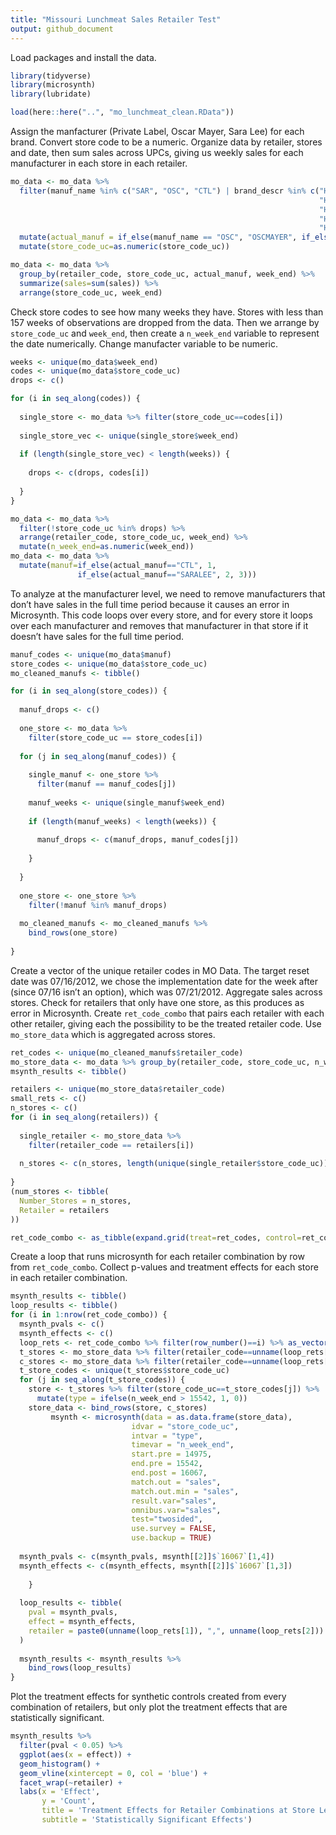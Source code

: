 ```yaml
---
title: "Missouri Lunchmeat Sales Retailer Test"
output: github_document
---
```


Load packages and install the data. 
```r
library(tidyverse)
library(microsynth)
library(lubridate)

load(here::here("..", "mo_lunchmeat_clean.RData"))
```

Assign the manfacturer (Private Label, Oscar Mayer, Sara Lee) for each brand. Convert store code to be a numeric. Organize data by retailer, stores and date, then sum sales across UPCs, giving us weekly sales for each manufacturer in each store in each retailer.
```r
mo_data <- mo_data %>%
  filter(manuf_name %in% c("SAR", "OSC", "CTL") | brand_descr %in% c("HILLSHIRE FARM", "HILLSHIRE FARM GOURMET CREATIN", 
                                                                     "HILLSHIRE FARM DELI SELECT", "HILLSHIRE FARM DELI CARVERS", 
                                                                     "HILLSHIRE FARM LIT'L WIENERS", "HILLSHIRE FARM LIT'L SMOKIES",
                                                                     "HILLSHIRE FARM LIT'L POLSKAS", "HILLSHIRE FARM LIT'L BEEF FRNK",
                                                                     "HILLSHIRE FARM YARD-O-BEEF")) %>%
  mutate(actual_manuf = if_else(manuf_name == "OSC", "OSCMAYER", if_else(manuf_name == "CTL", "CTL", "SARALEE"))) %>%
  mutate(store_code_uc=as.numeric(store_code_uc))

mo_data <- mo_data %>% 
  group_by(retailer_code, store_code_uc, actual_manuf, week_end) %>% 
  summarize(sales=sum(sales)) %>%
  arrange(store_code_uc, week_end) 
```

Check store codes to see how many weeks they have. Stores with less than 157 weeks of observations are dropped from the data. Then we arrange by `store_code_uc` and `week_end`, then create a `n_week_end` variable to represent the date numerically. Change manufacter variable to be numeric. 
```r
weeks <- unique(mo_data$week_end)
codes <- unique(mo_data$store_code_uc)
drops <- c()

for (i in seq_along(codes)) {
  
  single_store <- mo_data %>% filter(store_code_uc==codes[i])
  
  single_store_vec <- unique(single_store$week_end)
  
  if (length(single_store_vec) < length(weeks)) {
    
    drops <- c(drops, codes[i])
    
  }
}

mo_data <- mo_data %>% 
  filter(!store_code_uc %in% drops) %>% 
  arrange(retailer_code, store_code_uc, week_end) %>%
  mutate(n_week_end=as.numeric(week_end))
mo_data <- mo_data %>% 
  mutate(manuf=if_else(actual_manuf=="CTL", 1, 
               if_else(actual_manuf=="SARALEE", 2, 3)))
```

To analyze at the manufacturer level, we need to remove manufacturers that don't have sales in the full time period because it causes an error in Microsynth. This code loops over every store, and for every store it loops over each manufacturer and removes that manufacturer in that store if it doesn't have sales for the full time period.
```r
manuf_codes <- unique(mo_data$manuf)
store_codes <- unique(mo_data$store_code_uc)
mo_cleaned_manufs <- tibble()

for (i in seq_along(store_codes)) {
  
  manuf_drops <- c()
  
  one_store <- mo_data %>%
    filter(store_code_uc == store_codes[i])
  
  for (j in seq_along(manuf_codes)) {
    
    single_manuf <- one_store %>%
      filter(manuf == manuf_codes[j])
    
    manuf_weeks <- unique(single_manuf$week_end)
    
    if (length(manuf_weeks) < length(weeks)) {
      
      manuf_drops <- c(manuf_drops, manuf_codes[j])
      
    }
    
  }
  
  one_store <- one_store %>%
    filter(!manuf %in% manuf_drops)
  
  mo_cleaned_manufs <- mo_cleaned_manufs %>%
    bind_rows(one_store)
  
}
```

Create a vector of the unique retailer codes in MO Data. The target reset date was 07/16/2012, we chose the implementation date for the week after (since 07/16 isn't an option), which was 07/21/2012. Aggregate sales across stores. Check for retailers that only have one store, as this produces as error in Microsynth. Create `ret_code_combo` that pairs each retailer with each other retailer, giving each the possibility to be the treated retailer code. Use `mo_store_data` which is aggregated across stores.
```r
ret_codes <- unique(mo_cleaned_manufs$retailer_code)
mo_store_data <- mo_data %>% group_by(retailer_code, store_code_uc, n_week_end) %>% summarise(sales=sum(sales))
msynth_results <- tibble()

retailers <- unique(mo_store_data$retailer_code)
small_rets <- c()
n_stores <- c()
for (i in seq_along(retailers)) {
  
  single_retailer <- mo_store_data %>%
    filter(retailer_code == retailers[i])
  
  n_stores <- c(n_stores, length(unique(single_retailer$store_code_uc)))
    
}
(num_stores <- tibble(
  Number_Stores = n_stores,
  Retailer = retailers
))

ret_code_combo <- as_tibble(expand.grid(treat=ret_codes, control=ret_codes)) %>% filter(treat!=control)
```

Create a loop that runs microsynth for each retailer combination by row from `ret_code_combo`. Collect p-values and treatment effects for each store in each retailer combination. 
```r
msynth_results <- tibble()
loop_results <- tibble()
for (i in 1:nrow(ret_code_combo)) {
  msynth_pvals <- c()
  msynth_effects <- c()
  loop_rets <- ret_code_combo %>% filter(row_number()==i) %>% as_vector()
  t_stores <- mo_store_data %>% filter(retailer_code==unname(loop_rets[1])) 
  c_stores <- mo_store_data %>% filter(retailer_code==unname(loop_rets[2])) %>% mutate(type=0) 
  t_store_codes <- unique(t_stores$store_code_uc)
  for (j in seq_along(t_store_codes)) {
    store <- t_stores %>% filter(store_code_uc==t_store_codes[j]) %>% 
      mutate(type = ifelse(n_week_end > 15542, 1, 0))
    store_data <- bind_rows(store, c_stores)
         msynth <- microsynth(data = as.data.frame(store_data),
                           idvar = "store_code_uc",
                           intvar = "type",
                           timevar = "n_week_end",
                           start.pre = 14975, 
                           end.pre = 15542, 
                           end.post = 16067,
                           match.out = "sales",
                           match.out.min = "sales",
                           result.var="sales", 
                           omnibus.var="sales", 
                           test="twosided", 
                           use.survey = FALSE,
                           use.backup = TRUE)
  
  msynth_pvals <- c(msynth_pvals, msynth[[2]]$`16067`[1,4])
  msynth_effects <- c(msynth_effects, msynth[[2]]$`16067`[1,3])
  
    }
  
  loop_results <- tibble(
    pval = msynth_pvals,
    effect = msynth_effects,
    retailer = paste0(unname(loop_rets[1]), ",", unname(loop_rets[2]))
  )
  
  msynth_results <- msynth_results %>%
    bind_rows(loop_results)
}
```

Plot the treatment effects for synthetic controls created from every combination of retailers, but only plot the treatment effects that are statistically significant.
```r
msynth_results %>%
  filter(pval < 0.05) %>%
  ggplot(aes(x = effect)) +
  geom_histogram() +
  geom_vline(xintercept = 0, col = 'blue') +
  facet_wrap(~retailer) +
  labs(x = 'Effect',
       y = 'Count',
       title = 'Treatment Effects for Retailer Combinations at Store Level: MO Lunch Meat',
       subtitle = 'Statistically Significant Effects')
```

